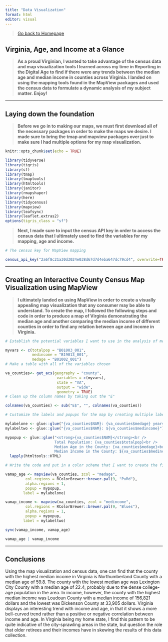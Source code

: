 ```yaml
---
title: "Data Visualization"
format: html
editor: visual
---
```


> [Go back to Homepage](https://avrilsilva.github.io/mywebsite_silva/)

## Virginia, Age, and Income at a Glance 

> **As a proud Virginian, I wanted to take advantage of the census data and map visualization tools I learned across my time in Reporting in the Digital Age to find if there were any trends between the median age and median income in counties across Virginia. I landed on using the mapping tools found in the MapView packages and used the census data to formulate a dynamic analysis of my subject matter. Enjoy!**

------------------------------------------------------------------------

## Laying down the foundation

> **Before we go in to making our maps, we must first download all of the necessary packages in order to make the maps we desire. I made sure to bring the tmap and mapview packages over just to make sure I had multiple options for my map visualization.**

```r
knitr::opts_chunk$set(echo = TRUE)

library(tidyverse)
library(tigris)
library(sf)
library(tmap)
library(tmaptools)
library(htmltools)
library(janitor)
library(rmapshaper)
library(here)
library(tidycensus)
library(mapview)
library(leafsync)
library(leaflet.extras2)
options(tigris_class = "sf")

```

> **Next, I made sure to input the census API key in order to access the census data that I ultimately used to find the variables for my mapping, age and income.**

```r
# The census key for MapView mapping

census_api_key("2a6f8c21a30d3024e038d67d7d4eba647dc79cd4", overwrite=TRUE)

```

------------------------------------------------------------------------

## Creating an Interactive County Census Map Visualization using MapView

> **I ultimately landed on using MapView in order to create a visually appealing map visualization that any consumer may be able to understand. To create the map, I followed the following steps and code in order to produce a map of Virginia demonstrating the median age and another comparing the median income of different counties in order to find any relation between age and income in Virginia.**

```r
# Establish the potential variables I want to use in the analysis of median age in Virginia counties.

myvars <- c(totalpop = "B01003_001",
            medincome = "B19013_001",
            medage = "B01002_001")
# Make a table with all of the variables chosen 

va_counties<- get_acs(geography = "county",
                       variables = c(myvars),
                       state = "VA",
                       output = "wide",
                       geometry = TRUE)
# Clean up the column names by taking out the "E"

colnames(va_counties) <- sub("E$", "", colnames(va_counties))

# Customize the labels and popups for the map by creating multiple labels for each map and a common-use popup

mylabelone <- glue::glue("{va_counties$NAM}: {va_counties$medage} years old")
mylabeltwo <- glue::glue("{va_counties$NAM}: ${va_counties$medincome}")

mypopup <- glue::glue("<strong>{va_counties$NAM}</strong><br />
                      Total Population: {va_counties$totalpop}<br />
                      Median Age in the County: {va_counties$medage}<br />
                      Median Income in the County: ${va_counties$medincome}") %>% 
  lapply(htmltools::HTML)

# Write the code and put in a color scheme that I want to create the final interactive maps of both age and income, split between blue to demonstrate income and pink to demonstrate age.

vamap_age <- mapview(va_counties, zcol = "medage", 
         col.regions = RColorBrewer::brewer.pal(9, "PuRd"), 
         alpha.regions = 1,
         popup = mypopup,
        label = mylabelone)

vamap_income <- mapview(va_counties, zcol = "medincome", 
         col.regions = RColorBrewer::brewer.pal(9, "Blues"), 
         alpha.regions = 1,
         popup = mypopup,
        label = mylabeltwo)

sync(vamap_income, vamap_age)

vamap_age | vamap_income
```

------------------------------------------------------------------------

## Conclusions

Using the map visualization and census data, one can find that the county with the highest median income in Virginia is Northumberland County with a median age of 59.8. The county with the lowest median age was Lexington City County with a median age of 22.4, probably due to the dense college-age population in the area. In income, however, the county with the highest median income was Loudoun County with a median income of 156,821 dollars and the lowest was Dickenson County at 33,905 dollars. Virginia displays an interesting trend with income and age, in that it shows a more bell-curved trend rather than a positive or negative correlation between income and age. In Virginia being my home state, I find this pattern to be quite indicative of the city-sprawling areas in the state, but question the role that older retirees and their incomes have in skewing the results of this data collection.
